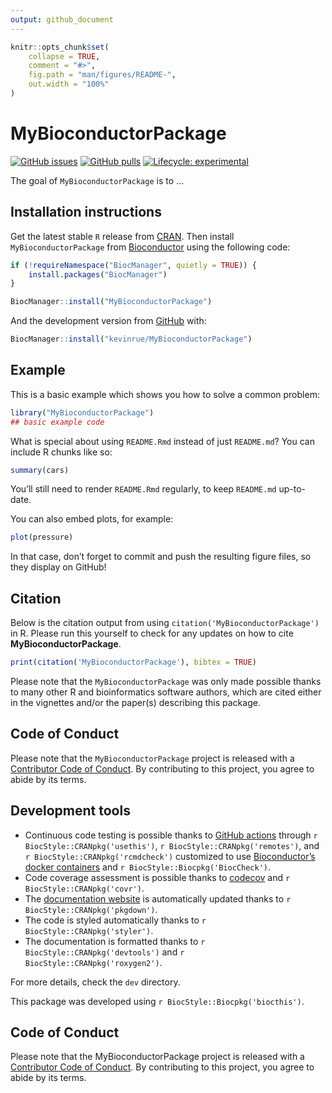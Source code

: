 ```yaml
---
output: github_document
---
```


<!-- README.md is generated from README.Rmd. Please edit that file -->

```r
knitr::opts_chunk$set(
    collapse = TRUE,
    comment = "#>",
    fig.path = "man/figures/README-",
    out.width = "100%"
)
```

# MyBioconductorPackage

<!-- badges: start -->
[![GitHub issues](https://img.shields.io/github/issues/kevinrue/MyBioconductorPackage)](https://github.com/kevinrue/MyBioconductorPackage/issues)
[![GitHub pulls](https://img.shields.io/github/issues-pr/kevinrue/MyBioconductorPackage)](https://github.com/kevinrue/MyBioconductorPackage/pulls)
[![Lifecycle: experimental](https://img.shields.io/badge/lifecycle-experimental-orange.svg)](https://lifecycle.r-lib.org/articles/stages.html#experimental)
<!-- badges: end -->

The goal of `MyBioconductorPackage` is to ...

## Installation instructions

Get the latest stable `R` release from [CRAN](http://cran.r-project.org/). Then install `MyBioconductorPackage` from [Bioconductor](http://bioconductor.org/) using the following code:

```r
if (!requireNamespace("BiocManager", quietly = TRUE)) {
    install.packages("BiocManager")
}

BiocManager::install("MyBioconductorPackage")
```

And the development version from [GitHub](https://github.com/kevinrue/MyBioconductorPackage) with:

```r
BiocManager::install("kevinrue/MyBioconductorPackage")
```

## Example

This is a basic example which shows you how to solve a common problem:

```r
library("MyBioconductorPackage")
## basic example code
```

What is special about using `README.Rmd` instead of just `README.md`? You can include R chunks like so:

```r
summary(cars)
```

You'll still need to render `README.Rmd` regularly, to keep `README.md` up-to-date.

You can also embed plots, for example:

```r
plot(pressure)
```

In that case, don't forget to commit and push the resulting figure files, so they display on GitHub!

## Citation

Below is the citation output from using `citation('MyBioconductorPackage')` in R. Please
run this yourself to check for any updates on how to cite __MyBioconductorPackage__.

```r
print(citation('MyBioconductorPackage'), bibtex = TRUE)
```

Please note that the `MyBioconductorPackage` was only made possible thanks to many other R and bioinformatics software authors, which are cited either in the vignettes and/or the paper(s) describing this package.

## Code of Conduct

Please note that the `MyBioconductorPackage` project is released with a [Contributor Code of Conduct](http://bioconductor.org/about/code-of-conduct/). By contributing to this project, you agree to abide by its terms.

## Development tools

* Continuous code testing is possible thanks to [GitHub actions](https://www.tidyverse.org/blog/2020/04/usethis-1-6-0/)  through `r BiocStyle::CRANpkg('usethis')`, `r BiocStyle::CRANpkg('remotes')`, and `r BiocStyle::CRANpkg('rcmdcheck')` customized to use [Bioconductor's docker containers](https://www.bioconductor.org/help/docker/) and `r BiocStyle::Biocpkg('BiocCheck')`.
* Code coverage assessment is possible thanks to [codecov](https://codecov.io/gh) and `r BiocStyle::CRANpkg('covr')`.
* The [documentation website](http://kevinrue.github.io/MyBioconductorPackage) is automatically updated thanks to `r BiocStyle::CRANpkg('pkgdown')`.
* The code is styled automatically thanks to `r BiocStyle::CRANpkg('styler')`.
* The documentation is formatted thanks to `r BiocStyle::CRANpkg('devtools')` and `r BiocStyle::CRANpkg('roxygen2')`.

For more details, check the `dev` directory.

This package was developed using `r BiocStyle::Biocpkg('biocthis')`.

## Code of Conduct

Please note that the MyBioconductorPackage project is released with a [Contributor Code of Conduct](http://bioconductor.org/about/code-of-conduct/). By contributing to this project, you agree to abide by its terms.
